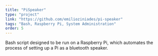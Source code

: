 ```yaml
---
title: "PiSpeaker"
type: "project"
link: "https://github.com/emilioziniades/pi-speaker"
tags: "Bash, Raspberry Pi, System Administration"
order: 5
---
```

Bash script designed to be run on a Raspberry Pi, which automates the process of setting up a Pi as a bluetooth speaker. 
